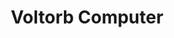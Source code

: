---
title: "Voltorb Computer"
meta_title: "Voltorb Computer craft"
description: "Craft de Voltorb Computer"
rank: "b"
draft: false
name: "Voltorb Computer"
recipe_img: "https://wiki.pokexgames.com/images/5/53/Voltorb_Computer.png"
level: 66
craft_time: 86400
result: 1
value_npc: 1
ingredients:
  - name: "White Computer"
    quantity: 1
    item_img: "https://wiki.pokexgames.com/images/thumb/d/df/White_Computer.png/40px-White_Computer.png"
    value_npc: 1
  - name: "Empty Poke Ball"
    quantity: 500
    item_img: "https://wiki.pokexgames.com/images/8/8e/Poke-ball%281%29.png"
    value_npc: 1
  - name: "Voltorb Toy"
    quantity: 1
    item_img: "https://wiki.pokexgames.com/images/4/42/Voltorb_Toy.png"
    value_npc: 1
  - name: "Electric Box"
    quantity: 50
    item_img: "https://wiki.pokexgames.com/images/6/6c/ElectricBox.png"
    value_npc: 1
  - name: "Red Dye"
    quantity: 5
    item_img: "https://wiki.pokexgames.com/images/c/c1/Red_Dye.png"
    value_npc: 1
---